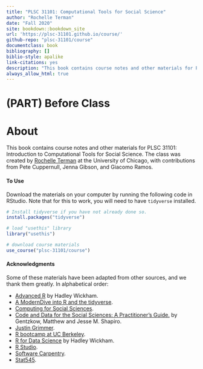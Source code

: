 ```yaml
--- 
title: "PLSC 31101: Computational Tools for Social Science"
author: "Rochelle Terman"
date: "Fall 2020"
site: bookdown::bookdown_site
url: 'https://plsc-31101.github.io/course/'
github-repo: "plsc-31101/course"
documentclass: book
bibliography: []
biblio-style: apalike
link-citations: yes
description: "This book contains course notes and other materials for PLSC 31101."
always_allow_html: true
---
```


# (PART) Before Class {-}

# About

This book contains course notes and other materials for PLSC 31101: Introduction to Computational Tools for Social Science. The class was created by [Rochelle Terman](http://rochelleterman.com/) at the University of Chicago, with contributions from Pete Cuppernull, Jenna Gibson, and Giacomo Ramos.

#### To Use {-}

Download the materials on your computer by running the following code in RStudio. Note that for this to work, you will need to have `tidyverse` installed.

```r
# Install tidyverse if you have not already done so.
install.packages("tidyverse")

# load "usethis" library
library("usethis")

# download course materials
use_course("plsc-31101/course")
```

#### Acknowledgments {-}

Some of these materials have been adapted from other sources, and we thank them greatly. In alphabetical order:

* [Advanced R](https://adv-r.hadley.nz/) by Hadley Wickham.
* [A ModernDive into R and the tidyverse](https://moderndive.netlify.com/1-getting-started.html).
* [Computing for Social Sciences](https://cfss.uchicago.edu).
* [Code and Data for the Social Sciences: A Practitioner’s Guide.](https://web.stanford.edu/~gentzkow/research/CodeAndData.pdf) by Gentzkow, Matthew and Jesse M. Shapiro.
* [Justin Grimmer](https://www.justingrimmer.org/).
* [R bootcamp at UC Berkeley](https://github.com/berkeley-scf/r-bootcamp-fall-2019).
* [R for Data Science](https://r4ds.had.co.nz/) by Hadley Wickham.
* [R Studio](https://support.rstudio.com/hc/en-us/articles/200484448).
* [Software Carpentry](http://swcarpentry.github.io/r-novice-gapminder/).
* [Stat545](https://stat545.com/).